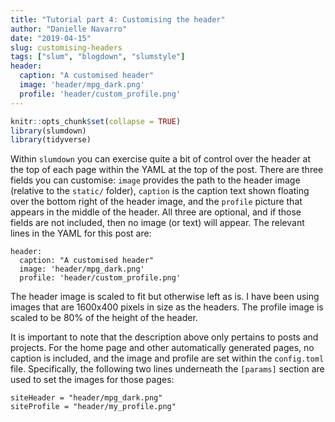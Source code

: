 ```yaml
---
title: "Tutorial part 4: Customising the header"
author: "Danielle Navarro"
date: "2019-04-15"
slug: customising-headers
tags: ["slum", "blogdown", "slumstyle"]
header:
  caption: "A customised header"
  image: 'header/mpg_dark.png'
  profile: 'header/custom_profile.png'
---
```


```r
knitr::opts_chunk$set(collapse = TRUE)
library(slumdown)
library(tidyverse)
```


Within `slumdown` you can exercise quite a bit of control over the header at the top of each page within the YAML at the top of the post. There are three fields you can customise: `image` provides the path to the header image (relative to the `static/` folder), `caption` is the caption text shown floating over the bottom right of the header image, and the `profile` picture that appears in the middle of the header. All three are optional, and if those fields are not included, then no image (or text) will appear. The relevant lines in the YAML for this post are:

```
header:
  caption: "A customised header"
  image: 'header/mpg_dark.png'
  profile: 'header/custom_profile.png'
```

The header image is scaled to fit but otherwise left as is. I have been using images that are 1600x400 pixels in size as the headers. The profile image is scaled to be 80% of the height of the header. 

It is important to note that the description above only pertains to posts and projects. For the home page and other automatically generated pages, no caption is included, and the image and profile are set within the `config.toml` file. Specifically, the following two lines underneath the `[params]` section are used to set the images for those pages:

```
siteHeader = "header/mpg_dark.png"
siteProfile = "header/my_profile.png"
```



